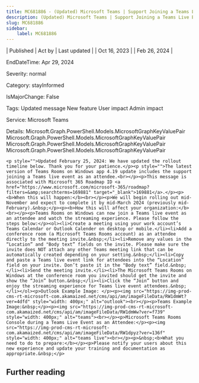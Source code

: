 ```yaml
---
title: MC681886 - (Updated) Microsoft Teams | Support Joining a Teams Live Event as Attendee for Teams Rooms on Windows
description: (Updated) Microsoft Teams | Support Joining a Teams Live Event as Attendee for Teams Rooms on Windows
slug: MC681886
sidebar:
    label: MC681886
---
```



| Published | Act by | Last updated |
| Oct 16, 2023 |  | Feb 26, 2024 |

EndDateTime: Apr 29, 2024

Severity: normal

Category: stayInformed

IsMajorChange: False

Tags: Updated message New feature User impact Admin impact

Service: Microsoft Teams

Details: Microsoft.Graph.PowerShell.Models.MicrosoftGraphKeyValuePair Microsoft.Graph.PowerShell.Models.MicrosoftGraphKeyValuePair Microsoft.Graph.PowerShell.Models.MicrosoftGraphKeyValuePair Microsoft.Graph.PowerShell.Models.MicrosoftGraphKeyValuePair

```
<p style="">Updated February 25, 2024: We have updated the rollout timeline below. Thank you for your patience.</p><p style="">The latest version of Teams Rooms on Windows app 4.19 update includes the support joining a Teams live event as an attendee.<br></p><p>This message is associated with Microsoft 365 Roadmap ID <a href="https://www.microsoft.com/microsoft-365/roadmap?filters=&amp;searchterms=169881" target="_blank">169881</a>.</p><p><b>When this will happen:</b><br></p><p>We will begin rolling out mid-November and expect to complete it by mid-March 2024 (previously mid-February).&nbsp;</p><p><b>How this will affect your organization:</b><br></p><p>Teams Rooms on Windows can now join a Teams live event as an attendee and watch the streaming experience. Please follow the steps below:</p><ol><li>Create a meeting using your work account’s Teams Calendar or Outlook Calender on desktop or mobile.</li><li>Add a conference room (a Microsoft Teams Rooms account) as an attendee directly to the meeting invite.&nbsp;</li><li>Remove any values in the “Location” and "Body text” fields on the invite. Please make sure the invite does NOT attach any other Teams meeting link that can be automatically created depending on your setting.&nbsp;</li><li>Copy and paste a Teams live event link for attendees into the “Location” field on your invite. Don’t paste it in the "Body text” field.&nbsp;</li><li>Send the meeting invite.</li><li>The Microsoft Teams Rooms on Windows at the conference room you invited should get the invite and show the “Join” button.&nbsp;</li><li>Click the “Join” button and enjoy the streaming experience for Teams live event attendees.&nbsp;</li></ol><p>Outlook Example Image: </p><p><img src="https://img-prod-cms-rt-microsoft-com.akamaized.net/cms/api/am/imageFileData/RW1dmWt?ver=4dfd" style="width: 400px;" alt="outlook"><br></p><p>Teams Example Image:&nbsp;</p><p><img src="https://img-prod-cms-rt-microsoft-com.akamaized.net/cms/api/am/imageFileData/RW1dmWw?ver=f739" style="width: 400px;" alt="teams"><br></p><p>Microsoft Teams Rooms Console during a Teams Live Event as an Attendee:</p><p><img src="https://img-prod-cms-rt-microsoft-com.akamaized.net/cms/api/am/imageFileData/RW1dpyz?ver=136f" style="width: 400px;" alt="teams live"><br></p><p>&nbsp;<b>What you need to do to prepare:</b></p><p>Please notify your users about this new experience and update your training and documentation as appropriate.&nbsp;</p>
```

## Further reading
